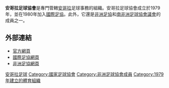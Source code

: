 {{國家足協
|Name               = 安哥拉足球協會
|Logo               = Federação Angolana de Futebol logo.svg 
|Founded            = 1979年
|FIFA affiliation   = 1980年
|Region             = [[非洲足協|非洲足協]]
|Region affiliation = 1980年
|Subregion             = [[南非洲足球協會議會|南非洲足球協會議會]]
|Subregion affiliation = 1997
|President          =  	Pedro Neto
}}

'''安哥拉足球協會'''是專門管轄[[安哥拉|安哥拉]]足球事務的組織。安哥拉足球協會成立於1979年，並在1980年加入[[國際足協|國際足協]]。此外，它還是[[非洲足協|非洲足協]]和[[南非洲足球協會議會|南非洲足球協會議會]]的成員之一。

==外部連結==
* [https://web.archive.org/web/20060704180832/http://www.fafutebol-angola.og.ao/ 官方網頁]{{pt icon}}
* [http://www.fifa.com/associations/association=ang/index.html 國際足協網頁] {{Wayback|url=http://www.fifa.com/associations/association=ang/index.html |date=20161005095310 }}
* [http://www.cafonline.com/association/angola 非洲足協網頁] {{Wayback|url=http://www.cafonline.com/association/angola |date=20190228005606 }}

{{非洲足球協會成員}}

[[Category:安哥拉足球|]]
[[Category:國家足球協會|Category:國家足球協會]]
[[Category:非洲足球協會成員|Category:非洲足球協會成員]]
[[Category:1979年建立的體育組織|Category:1979年建立的體育組織]]